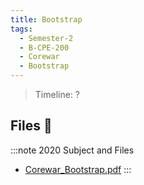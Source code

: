 ```yaml
---
title: Bootstrap
tags:
  - Semester-2
  - B-CPE-200
  - Corewar
  - Bootstrap
---
```

> Timeline: ?


## Files 📂

:::note 2020 Subject and Files
- [Corewar_Bootstrap.pdf](https://github.com/Studio-17/Epitech-Subjects/raw/main/Semester-2/B-CPE-200/Corewar/Bootstrap/Corewar_Bootstrap.pdf)
:::

